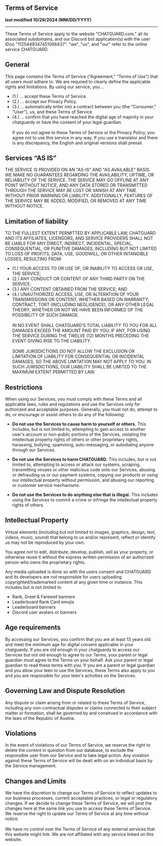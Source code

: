 ## Terms of Service
**last modified 10/26/2024 (MM/DD/YYYY)**
___

These Terms of Service apply to the website "CHATGUARD.com," all its associated subdomains, and our Discord bot application(s) with the user ID(s) "1125449347451068437".
"we", "us", and "our" refer to the online service CHATGUARD.

## General
This page contains the Terms of Service ("Agreement," "Terms of Use") that all users must adhere to. We are required to clearly define the applicable rights and limitations. By using our service, you …
* (1.) … accept these Terms of Service.
* (2.) … accept our Privacy Policy.
* (3.) … automatically enter into a contract between you (the "Consumer," "User"), us, and these Terms of Service.
* (4.) … confirm that you have reached the digital age of majority in your chatguardy or have the consent of your legal guardian.
<br /><br />
If you do not agree to these Terms of Service or the Privacy Policy, you agree not to use this service in any way. If you use a translator and there is any discrepancy, the English and original versions shall prevail.

## Services “AS IS”
THE SERVICE IS PROVIDED ON AN "AS-IS" AND "AS AVAILABLE" BASIS. WE MAKE NO GUARANTEES REGARDING THE AVAILABILITY, UPTIME, OR RELIABILITY OF THE SERVICE. THE SERVICE MAY GO OFFLINE AT ANY POINT WITHOUT NOTICE, AND ANY DATA STORED OR TRANSMITTED THROUGH THE SERVICE MAY BE LOST OR VANISH AT ANY TIME WITHOUT PRIOR WARNING OR LIABILITY. ADDITIONALLY, FEATURES OF THE SERVICE MAY BE ADDED, MODIFIED, OR REMOVED AT ANY TIME WITHOUT NOTICE.

## Limitation of liability
TO THE FULLEST EXTENT PERMITTED BY APPLICABLE LAW, CHATGUARD AND ITS AFFILIATES, LICENSORS, AND SERVICE PROVIDERS SHALL NOT BE LIABLE FOR ANY DIRECT, INDIRECT, INCIDENTAL, SPECIAL, CONSEQUENTIAL, OR PUNITIVE DAMAGES, INCLUDING BUT NOT LIMITED TO LOSS OF PROFITS, DATA, USE, GOODWILL, OR OTHER INTANGIBLE LOSSES, RESULTING FROM:

* (1.) YOUR ACCESS TO OR USE OF, OR INABILITY TO ACCESS OR USE, THE SERVICE;
* (2.) ANY CONDUCT OR CONTENT OF ANY THIRD PARTY ON THE SERVICE;
* (3.) ANY CONTENT OBTAINED FROM THE SERVICE; AND
* (4.) UNAUTHORIZED ACCESS, USE, OR ALTERATION OF YOUR TRANSMISSIONS OR CONTENT, WHETHER BASED ON WARRANTY, CONTRACT, TORT (INCLUDING NEGLIGENCE), OR ANY OTHER LEGAL THEORY, WHETHER OR NOT WE HAVE BEEN INFORMED OF THE POSSIBILITY OF SUCH DAMAGE.
<br /><br />
IN NO EVENT SHALL CHATGUARD’S TOTAL LIABILITY TO YOU FOR ALL DAMAGES EXCEED THE AMOUNT PAID BY YOU, IF ANY, FOR USING THE SERVICE DURING THE TWELVE (12) MONTHS PRECEDING THE EVENT GIVING RISE TO THE LIABILITY.
<br /><br />
SOME JURISDICTIONS DO NOT ALLOW THE EXCLUSION OR LIMITATION OF LIABILITY FOR CONSEQUENTIAL OR INCIDENTAL DAMAGES, SO THE ABOVE LIMITATION MAY NOT APPLY TO YOU. IN SUCH JURISDICTIONS, OUR LIABILITY SHALL BE LIMITED TO THE MAXIMUM EXTENT PERMITTED BY LAW.

## Restrictions
When using our Services, you must comply with these Terms and all applicable laws, rules and regulations and use the Services only for authorized and acceptable purposes. Generally, you must not do, attempt to do, or encourage or assist others to do any of the following:

* **Do not use the Services to cause harm to yourself or others.** This includes, but is not limited to, attempting to gain access to another user's account or non-public portions of the Services, violating the intellectual property rights of others or other proprietary rights, harassing, bullying, spamming, auto-messaging, or autodialing anyone through our Services.

* **Do not use the Services to harm CHATGUARD.** This includes, but is not limited to, attempting to access or attack our systems, scraping, transmitting viruses or other malicious code onto our Services, abusing or defrauding us or our payment systems, copying our products or using our intellectual property without permission, and abusing our reporting or customer service mechanisms.

* **Do not use the Services to do anything else that is illegal.** This includes using the Services to commit a crime or infringe the intellectual property rights of others.

## Intellectual Property
Virtual elements (including but not limited to images, graphics, design, text, videos, music, sound) that belong to us and/or represent, reflect or identify us may not be reproduced by your own.

You agree not to edit, distribute, develop, publish, sell as your property, or otherwise reuse it without the express written permission of an authorized person who owns the proprietary rights.

Any media uploaded is done so with the users consent and CHATGUARD and its developers are not responsible for users uploading copyrighted/trademarked content at any given time or instance. This includes but is not limited to
- Rank, Greet & Farewell banners
- Leaderboard Rank Card emojis
- Leaderboard banners
- Discord user avatars or banners

## Age requirements
By accessing our Services, you confirm that you are at least 13 years old and meet the minimum age for digital consent applicable in your chatguardy. If you are old enough in your chatguardy to access our Services but not old enough to agree to our Terms, your parent or legal guardian must agree to the Terms on your behalf. Ask your parent or legal guardian to read these terms with you. If you are a parent or legal guardian and you allow your teen to use the Services, these Terms also apply to you and you are responsible for your teen's activities on the Services.

## Governing Law and Dispute Resolution
Any dispute or claim arising from or related to these Terms of Service, including any non-contractual disputes or claims connected to their subject matter or formation, shall be governed by and construed in accordance with the laws of the Republic of Austria.

## Violations
In the event of violations of our Terms of Service, we reserve the right to delete the content in question from our database, to exclude the responsible user from our Service and to take legal action. Any violation against these Terms of Service will be dealt with on an individual basis by the Service management.

## Changes and Limits
We have the discretion to change our Terms of Service to reflect updates to our business processes, current acceptable practices, or legal or regulatory changes. If we decide to change these Terms of Service, we will post the changes here at the same link you use to access these Terms of Service. We reserve the right to update our Terms of Service at any time without notice.
<br /><br />
We have no control over the Terms of Service of any external services that this website might link. We are not affiliated with any service linked on this website.
